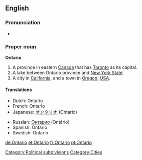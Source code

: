 ==English==

===Pronunciation===
* {{audio|en-ca-Ontario.ogg|Audio (CA)}}

===Proper noun===
'''Ontario'''

#A province in eastern [[Canada]] that has [[Toronto]] as its capital.
#A lake between Ontario province and [[New York State]].
#A city in [[California]], and a town in [[Oregon]], [[USA]].

====Translations====
{{top}}
*Dutch: Ontario
*French: Ontario
*Japanese: [[オンタリオ]] (Ontario)
{{mid}}
*Russian: [[Онтарио]] (Ontário)
*Spanish: Ontario {{m}}
*Swedish: Ontario
{{bottom}}

[[Category:Political subdivisions]]
[[Category:Cities]]

[[de:Ontario]]
[[et:Ontario]]
[[fr:Ontario]]
[[pt:Ontario]]
